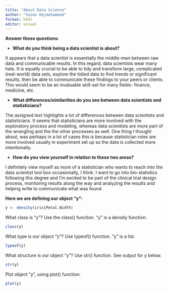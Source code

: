```yaml
---
title: "About Data Science"
author: "Susan Hajmohammad"
format: html
editor: visual
---
```


**Answer these questions:**

-   **What do you think being a data scientist is about?**

It appears that a data scientist is essentially the middle-man between raw data and communicable results. In this regard, data scientists wear many hats. It is equally crucial to be able to tidy and transform large, complicated (real-world) data sets, explore the tidied data to find trends or significant results, then be able to communicate these findings to your peers or clients. This would seem to be an invaluable skill-set for many fields- finance, medicine, etc.

-   **What differences/similarities do you see between data scientists and statisticians?**

The assigned text highlights a lot of differences between data scientists and statisticians. It seems that statisticians are more involved with the exploratory process and modeling, whereas data scientists are more part of the wrangling and the the other processes as well. One thing I thought about, was perhaps in a lot of cases this is because statistician roles are more involved usually in experiment set up so the data is collected more intentionally.

-   **How do you view yourself in relation to these two areas?**

I definitely view myself as more of a statistician who wants to reach into the data scientist tool box occasionally, I think. I want to go into bio-statistics following this degree and I'm excited to be part of the clinical trial design process, monitoring results along the way and analyzing the results and helping write to communicate what was found.

**Here we are defining our object "y":**

```r

y <- density(iris$Petal.Width)

```

What class is "y"? Use the class() function. "y" is a density function.

```r

class(y)

```

What type is our object "y"? Use typeof() function. "y" is a list.

```r

typeof(y)

```

What structure is our object "y"? Use str() function. See output for y below.

```r


str(y)

```

Plot object "y", using plot() function:

```r


plot(y)


```
